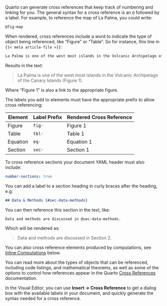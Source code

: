 Quarto can generate cross references that keep track of numbering and linking for you. The general syntax for a cross reference is an `@` followed by a label. For example, to reference the map of La Palma, you could write:

``` markdown
@fig-map
```

When rendered, cross references include a word to indicate the type of object being referenced, like "Figure" or "Table". So for instance, this line in `{{< meta article-file >}}`:

``` markdown
La Palma is one of the west most islands in the Volcanic Archipelago of the Canary Islands (@fig-map). 
```

Results in the text:

> La Palma is one of the west most islands in the Volcanic Archipelago of the Canary Islands (Figure 1).

Where "Figure 1" is also a link to the appropriate figure.

The labels you add to elements must have the appropriate prefix to allow cross referencing:

| Element  | Label Prefix | Rendered Cross Reference |
|----------|--------------|--------------------------|
| Figure   | `fig-`       | Figure 1                 |
| Table    | `tbl-`       | Table 1                  |
| Equation | `eq-`        | Equation 1               |
| Section  | `sec-`       | Section 1                |

To cross reference sections your document YAML header must also include:

```yaml
number-sections: true
```

You can add a label to a section heading in curly braces after the heading, e.g:

```markdown
## Data & Methods {#sec-data-methods}
```

You can then reference this section in the text, like:

```markdown
Data and methods are discussed in @sec-data-methods.
```

Which will be rendered as:

> Data and methods are discussed in Section 2.

You can also cross reference elements produced by computations, see [Inline Computations](#inline-computations) below.

You can read more about the types of objects that can be referenced, including code listings, and mathematical theorems, as well as some of the options to control how references appear in the Quarto [Cross References](/docs/authoring/cross-references.html) documentation.


::: {.content-visible unless-meta="tool.is_jupyterlab"}

In the Visual Editor, you can use **Insert -> Cross Reference** to get a dialog box with the available labels in your document, and quickly generate the syntax needed for a cross reference.
:::